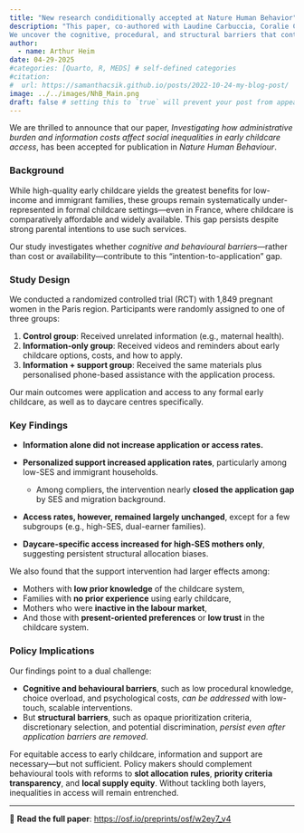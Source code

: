 ```yaml
---
title: "New research condiditionally accepted at Nature Human Behavior"
description: "This paper, co-authored with Laudine Carbuccia, Coralie Chevallier, and Carlo Barone, uses a three-arm randomized controlled trial to test interventions aimed at increasing applications to formal childcare in France. 
We uncover the cognitive, procedural, and structural barriers that contribute to persistent inequalities in access. Here’s what we found."
author:
  - name: Arthur Heim
date: 04-29-2025
#categories: [Quarto, R, MEDS] # self-defined categories
#citation: 
#  url: https://samanthacsik.github.io/posts/2022-10-24-my-blog-post/ 
image: ../../images/NhB_Main.png
draft: false # setting this to `true` will prevent your post from appearing on your listing page until you're ready!
---
```



We are thrilled to announce that our paper, *Investigating how administrative burden and information costs affect social inequalities in early childcare access*, has been accepted for publication in *Nature Human Behaviour*.


### Background

While high-quality early childcare yields the greatest benefits for low-income and immigrant families, these groups remain systematically under-represented in formal childcare settings—even in France, where childcare is comparatively affordable and widely available. This gap persists despite strong parental intentions to use such services.

Our study investigates whether *cognitive and behavioural barriers*—rather than cost or availability—contribute to this “intention-to-application” gap.

### Study Design

We conducted a randomized controlled trial (RCT) with 1,849 pregnant women in the Paris region. Participants were randomly assigned to one of three groups:

1. **Control group**: Received unrelated information (e.g., maternal health).
2. **Information-only group**: Received videos and reminders about early childcare options, costs, and how to apply.
3. **Information + support group**: Received the same materials plus personalised phone-based assistance with the application process.

Our main outcomes were application and access to any formal early childcare, as well as to daycare centres specifically.

### Key Findings

* **Information alone did not increase application or access rates.**
* **Personalized support increased application rates**, particularly among low-SES and immigrant households.

  * Among compliers, the intervention nearly **closed the application gap** by SES and migration background.
* **Access rates, however, remained largely unchanged**, except for a few subgroups (e.g., high-SES, dual-earner families).
* **Daycare-specific access increased for high-SES mothers only**, suggesting persistent structural allocation biases.

We also found that the support intervention had larger effects among:

* Mothers with **low prior knowledge** of the childcare system,
* Families with **no prior experience** using early childcare,
* Mothers who were **inactive in the labour market**,
* And those with **present-oriented preferences** or **low trust** in the childcare system.

### Policy Implications

Our findings point to a dual challenge:

* **Cognitive and behavioural barriers**, such as low procedural knowledge, choice overload, and psychological costs, *can be addressed* with low-touch, scalable interventions.
* But **structural barriers**, such as opaque prioritization criteria, discretionary selection, and potential discrimination, *persist even after application barriers are removed*.

For equitable access to early childcare, information and support are necessary—but not sufficient. Policy makers should complement behavioural tools with reforms to **slot allocation rules**, **priority criteria transparency**, and **local supply equity**. Without tackling both layers, inequalities in access will remain entrenched.

---

📄 **Read the full paper**: [https://osf.io/preprints/osf/w2ey7\_v4](https://osf.io/preprints/osf/w2ey7_v4)

